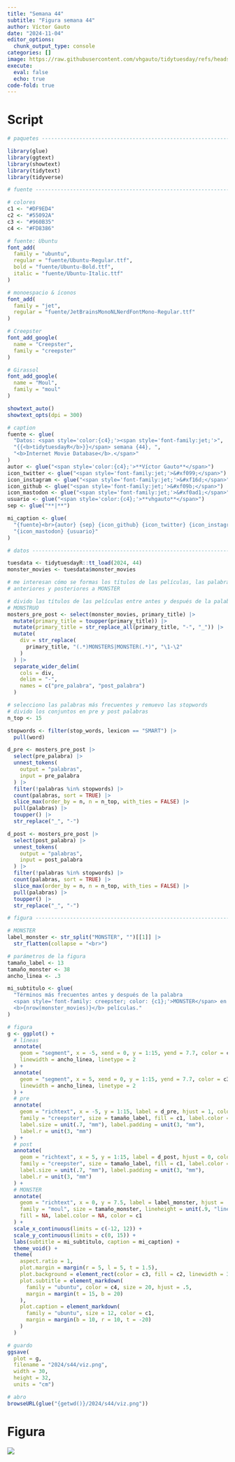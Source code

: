 ```yaml
---
title: "Semana 44"
subtitle: "Figura semana 44"
author: Víctor Gauto
date: "2024-11-04"
editor_options:
  chunk_output_type: console
categories: []
image: https://raw.githubusercontent.com/vhgauto/tidytuesday/refs/heads/main/2024/s44/viz.png
execute:
  eval: false
  echo: true
code-fold: true
---
```



# Script

```r

# paquetes ----------------------------------------------------------------

library(glue)
library(ggtext)
library(showtext)
library(tidytext)
library(tidyverse)

# fuente ------------------------------------------------------------------

# colores
c1 <- "#DF9ED4"
c2 <- "#55092A"
c3 <- "#960B35"
c4 <- "#FD8386"

# fuente: Ubuntu
font_add(
  family = "ubuntu",
  regular = "fuente/Ubuntu-Regular.ttf",
  bold = "fuente/Ubuntu-Bold.ttf",
  italic = "fuente/Ubuntu-Italic.ttf"
)

# monoespacio & íconos
font_add(
  family = "jet",
  regular = "fuente/JetBrainsMonoNLNerdFontMono-Regular.ttf"
)

# Creepster
font_add_google(
  name = "Creepster",
  family = "creepster"
)

# Girassol
font_add_google(
  name = "Moul",
  family = "moul"
)

showtext_auto()
showtext_opts(dpi = 300)

# caption
fuente <- glue(
  "Datos: <span style='color:{c4};'><span style='font-family:jet;'>",
  "{{<b>tidytuesdayR</b>}}</span> semana {44}, ",
  "<b>Internet Movie Database</b>.</span>"
)
autor <- glue("<span style='color:{c4};'>**Víctor Gauto**</span>")
icon_twitter <- glue("<span style='font-family:jet;'>&#xf099;</span>")
icon_instagram <- glue("<span style='font-family:jet;'>&#xf16d;</span>")
icon_github <- glue("<span style='font-family:jet;'>&#xf09b;</span>")
icon_mastodon <- glue("<span style='font-family:jet;'>&#xf0ad1;</span>")
usuario <- glue("<span style='color:{c4};'>**vhgauto**</span>")
sep <- glue("**|**")

mi_caption <- glue(
  "{fuente}<br>{autor} {sep} {icon_github} {icon_twitter} {icon_instagram} ",
  "{icon_mastodon} {usuario}"
)

# datos -------------------------------------------------------------------

tuesdata <- tidytuesdayR::tt_load(2024, 44)
monster_movies <- tuesdata$monster_movies

# me interesan cómo se formas los títulos de las películas, las palabras
# anteriores y posteriores a MONSTER

# divido las títulos de las películas entre antes y después de la palabra
# MONSTRUO
mosters_pre_post <- select(monster_movies, primary_title) |> 
  mutate(primary_title = toupper(primary_title)) |> 
  mutate(primary_title = str_replace_all(primary_title, "-", "_")) |> 
  mutate(
    div = str_replace(
      primary_title, "(.*)MONSTERS|MONSTER(.*)", "\1-\2"
    )
  ) |> 
  separate_wider_delim(
    cols = div,
    delim = "-",
    names = c("pre_palabra", "post_palabra")
  )

# selecciono las palabras más frecuentes y remuevo las stopwords
# divido los conjuntos en pre y post palabras
n_top <- 15

stopwords <- filter(stop_words, lexicon == "SMART") |> 
  pull(word)

d_pre <- mosters_pre_post |> 
  select(pre_palabra) |> 
  unnest_tokens(
    output = "palabras",
    input = pre_palabra
  ) |> 
  filter(!palabras %in% stopwords) |> 
  count(palabras, sort = TRUE) |> 
  slice_max(order_by = n, n = n_top, with_ties = FALSE) |> 
  pull(palabras) |> 
  toupper() |> 
  str_replace("_", "-")

d_post <- mosters_pre_post |> 
  select(post_palabra) |> 
  unnest_tokens(
    output = "palabras",
    input = post_palabra
  ) |> 
  filter(!palabras %in% stopwords) |> 
  count(palabras, sort = TRUE) |> 
  slice_max(order_by = n, n = n_top, with_ties = FALSE) |> 
  pull(palabras) |> 
  toupper() |> 
  str_replace("_", "-")

# figura ------------------------------------------------------------------

# MONSTER
label_monster <- str_split("MONSTER", "")[[1]] |> 
  str_flatten(collapse = "<br>")

# parámetros de la figura
tamaño_label <- 13
tamaño_monster <- 38
ancho_linea <- .3

mi_subtitulo <- glue(
  "Términos más frecuentes antes y después de la palabra 
  <span style='font-family: creepster; color: {c1};'>MONSTER</span> en 
  <b>{nrow(monster_movies)}</b> películas."
)

# figura
g <- ggplot() +
  # líneas
  annotate(
    geom = "segment", x = -5, xend = 0, y = 1:15, yend = 7.7, color = c3,
    linewidth = ancho_linea, linetype = 2
  ) +
  annotate(
    geom = "segment", x = 5, xend = 0, y = 1:15, yend = 7.7, color = c3,
    linewidth = ancho_linea, linetype = 2
  ) +
  # pre
  annotate(
    geom = "richtext", x = -5, y = 1:15, label = d_pre, hjust = 1, color = c2,
    family = "creepster", size = tamaño_label, fill = c1, label.color = c3,
    label.size = unit(.7, "mm"), label.padding = unit(3, "mm"),
    label.r = unit(3, "mm")
  ) +
  # post
  annotate(
    geom = "richtext", x = 5, y = 1:15, label = d_post, hjust = 0, color = c2,
    family = "creepster", size = tamaño_label, fill = c1, label.color = c3,
    label.size = unit(.7, "mm"), label.padding = unit(3, "mm"),
    label.r = unit(3, "mm")
  ) +
  # MONSTER
  annotate(
    geom = "richtext", x = 0, y = 7.5, label = label_monster, hjust = .42,
    family = "moul", size = tamaño_monster, lineheight = unit(.9, "line"),
    fill = NA, label.color = NA, color = c1
  ) +
  scale_x_continuous(limits = c(-12, 12)) +
  scale_y_continuous(limits = c(0, 15)) +
  labs(subtitle = mi_subtitulo, caption = mi_caption) +
  theme_void() +
  theme(
    aspect.ratio = 1,
    plot.margin = margin(r = 5, l = 5, t = 1.5),
    plot.background = element_rect(color = c3, fill = c2, linewidth = 3),
    plot.subtitle = element_markdown(
      family = "ubuntu", color = c4, size = 20, hjust = .5,
      margin = margin(t = 15, b = 20)
    ),
    plot.caption = element_markdown(
      family = "ubuntu", size = 12, color = c1,
      margin = margin(b = 10, r = 10, t = -20)
    )
  )

# guardo
ggsave(
  plot = g,
  filename = "2024/s44/viz.png",
  width = 30,
  height = 32,
  units = "cm")

# abro
browseURL(glue("{getwd()}/2024/s44/viz.png"))
```

# Figura

![](https://raw.githubusercontent.com/vhgauto/tidytuesday/refs/heads/main/2024/s44/viz.png)


